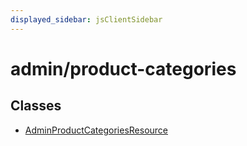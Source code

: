 ```yaml
---
displayed_sidebar: jsClientSidebar
---
```



# admin/product-categories

## Classes

- [AdminProductCategoriesResource](../admin_product_categories/classes/admin_product_categories.AdminProductCategoriesResource.mdx)
